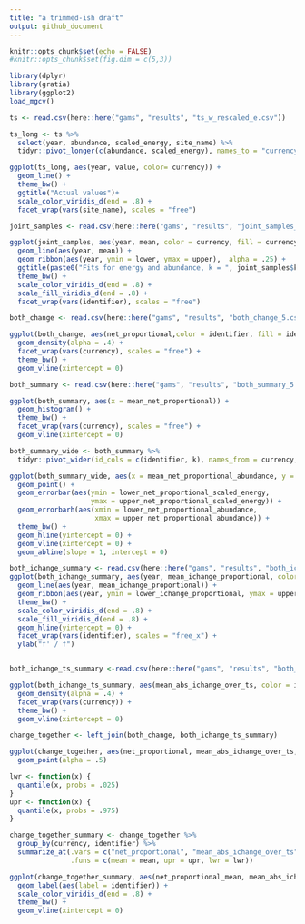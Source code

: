 ```yaml
---
title: "a trimmed-ish draft"
output: github_document
---
```


```r
knitr::opts_chunk$set(echo = FALSE)
#knitr::opts_chunk$set(fig.dim = c(5,3))

library(dplyr)
library(gratia)
library(ggplot2)
load_mgcv()

ts <- read.csv(here::here("gams", "results", "ts_w_rescaled_e.csv"))
```

```r

ts_long <- ts %>%
  select(year, abundance, scaled_energy, site_name) %>%
  tidyr::pivot_longer(c(abundance, scaled_energy), names_to = "currency", values_to = "value")

ggplot(ts_long, aes(year, value, color= currency)) +
  geom_line() +
  theme_bw() +
  ggtitle("Actual values")+
  scale_color_viridis_d(end = .8) +
  facet_wrap(vars(site_name), scales = "free")
```

```r
joint_samples <- read.csv(here::here("gams", "results", "joint_samples_5.csv"))

ggplot(joint_samples, aes(year, mean, color = currency, fill = currency)) +
  geom_line(aes(year, mean)) +
  geom_ribbon(aes(year, ymin = lower, ymax = upper),  alpha = .25) +
  ggtitle(paste0("Fits for energy and abundance, k = ", joint_samples$k[1])) +
  theme_bw() +
  scale_color_viridis_d(end = .8) +
  scale_fill_viridis_d(end = .8) + 
  facet_wrap(vars(identifier), scales = "free")
```

```r

both_change <- read.csv(here::here("gams", "results", "both_change_5.csv"))

ggplot(both_change, aes(net_proportional,color = identifier, fill = identifier)) +
  geom_density(alpha = .4) +
  facet_wrap(vars(currency), scales = "free") +
  theme_bw() +
  geom_vline(xintercept = 0)


```

```r
both_summary <- read.csv(here::here("gams", "results", "both_summary_5.csv"))

ggplot(both_summary, aes(x = mean_net_proportional)) +
  geom_histogram() +
  theme_bw() +
  facet_wrap(vars(currency), scales = "free") +
  geom_vline(xintercept = 0)

```

```r
both_summary_wide <- both_summary %>%
  tidyr::pivot_wider(id_cols = c(identifier, k), names_from = currency, values_from = c(mean_net_proportional, lower_net_proportional, upper_net_proportional))

ggplot(both_summary_wide, aes(x = mean_net_proportional_abundance, y = mean_net_proportional_scaled_energy, color = identifier)) +
  geom_point() +
  geom_errorbar(aes(ymin = lower_net_proportional_scaled_energy,
                    ymax = upper_net_proportional_scaled_energy)) +
  geom_errorbarh(aes(xmin = lower_net_proportional_abundance,
                     xmax = upper_net_proportional_abundance)) +
  theme_bw() +
  geom_hline(yintercept = 0) +
  geom_vline(xintercept = 0) + 
  geom_abline(slope = 1, intercept = 0)

```




```r
both_ichange_summary <- read.csv(here::here("gams", "results", "both_ichange_summary_5.csv"))
ggplot(both_ichange_summary, aes(year, mean_ichange_proportional, color = currency, fill = currency)) +
  geom_line(aes(year, mean_ichange_proportional)) +
  geom_ribbon(aes(year, ymin = lower_ichange_proportional, ymax = upper_ichange_proportional),  alpha = .25) +
  theme_bw() +
  scale_color_viridis_d(end = .8) +
  scale_fill_viridis_d(end = .8) +
  geom_hline(yintercept = 0) +
  facet_wrap(vars(identifier), scales = "free_x") +
  ylab("f' / f")


both_ichange_ts_summary <-read.csv(here::here("gams", "results", "both_ichange_ts_summary_5.csv"))

ggplot(both_ichange_ts_summary, aes(mean_abs_ichange_over_ts, color = identifier, fill = identifier)) +
  geom_density(alpha = .4) +
  facet_wrap(vars(currency)) +
  theme_bw() +
  geom_vline(xintercept = 0)

change_together <- left_join(both_change, both_ichange_ts_summary)

ggplot(change_together, aes(net_proportional, mean_abs_ichange_over_ts, color = identifier, shape = currency)) +
  geom_point(alpha = .5) 

lwr <- function(x) {
  quantile(x, probs = .025)
}
upr <- function(x) {
  quantile(x, probs = .975)
}

change_together_summary <- change_together %>%
  group_by(currency, identifier) %>%
  summarize_at(.vars = c("net_proportional", "mean_abs_ichange_over_ts"),
               .funs = c(mean = mean, upr = upr, lwr = lwr))

ggplot(change_together_summary, aes(net_proportional_mean, mean_abs_ichange_over_ts_mean, color = currency)) +
  geom_label(aes(label = identifier)) +  
  scale_color_viridis_d(end = .8) +
  theme_bw() +
  geom_vline(xintercept = 0)

```


